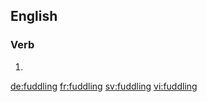 ==English==

===Verb===
{{head|en}}

# {{present participle of|fuddle}}

[[de:fuddling]]
[[fr:fuddling]]
[[sv:fuddling]]
[[vi:fuddling]]
